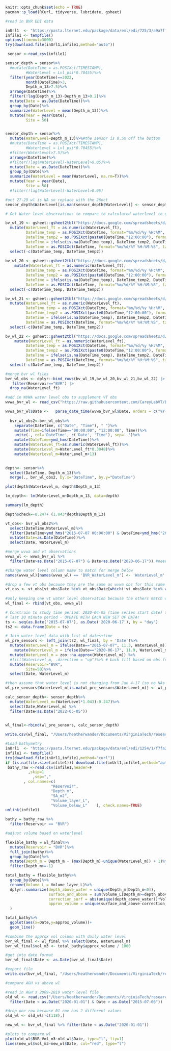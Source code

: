 ```r
knitr::opts_chunk$set(echo = TRUE)
pacman::p_load(RCurl, tidyverse, lubridate, gsheet)

```

```r

#read in BVR EDI data 

inUrl1  <- "https://pasta.lternet.edu/package/data/eml/edi/725/3/a9a7ff6fe8dc20f7a8f89447d4dc2038" 
infile1 <- tempfile()
options(timeout=3000)
try(download.file(inUrl1,infile1,method="auto"))

 sensor <-read_csv(infile1)

sensor_depth = sensor%>%
  #mutate(DateTime = as.POSIXct(TIMESTAMP),
         #WaterLevel = Lvl_psi*0.70455)%>%
  filter(year(DateTime)==2022,
         month(DateTime)>3,
         Depth_m_13>7.5)%>%
  arrange(DateTime)%>%
  filter(!lag(Depth_m_13)-Depth_m_13>0.2)%>%
  mutate(Date = as.Date(DateTime))%>%
  group_by(Date)%>%
  summarize(WaterLevel = mean(Depth_m_13))%>%
  mutate(Year = year(Date),
         Site = 50)


sensor_depth = sensor%>%
  mutate(WaterLevel=Depth_m_13)%>%#the sensor is 0.5m off the bottom
  #mutate(DateTime = as.POSIXct(TIMESTAMP),
         #WaterLevel = Lvl_psi*0.70455)%>%
  #filter(WaterLevel>7.5)%>%
  arrange(DateTime)%>%
  #filter(!lag(WaterLevel)-WaterLevel>0.05)%>%
  mutate(Date = as.Date(DateTime))%>%
  group_by(Date)%>%
  summarize(WaterLevel = mean(WaterLevel, na.rm=T))%>%
  mutate(Year = year(Date),
         Site = 50)
  #filter(!lag(WaterLevel)-WaterLevel>0.05)

#oct 27-29 wl is NA so replace with the 26oct
sensor_depth$WaterLevel[is.nan(sensor_depth$WaterLevel)] <- sensor_depth$WaterLevel[sensor_depth$Date=="2020-10-26"]

```

```r
# Get Water level observations to compare to calculated waterlevel to get an offset

bv_wl_19 <- gsheet::gsheet2tbl("https://docs.google.com/spreadsheets/d/1XLJu5T7qsWtbQDBDEv3_63yfNB_GVXgs/edit#gid=353013140") |> 
  mutate(WaterLevel_ft = as.numeric(WaterLevel_ft),
         DateTime_temp = as.POSIXct(DateTime, format="%m/%d/%y %H:%M", tz="EST"),
         DateTime_temp2 = as.POSIXct(paste0(DateTime,"12:00:00"), format="%m/%d/%Y %H:%M:%S", tz="EST"),
         DateTime = ifelse(is.na(DateTime_temp), DateTime_temp2, DateTime_temp),
         DateTime = as.POSIXct(DateTime, format="%m/%d/%Y %H:%M:%S", tz="EST")) |> 
  select(-c(DateTime_temp, DateTime_temp2))
           
bv_wl_20 <- gsheet::gsheet2tbl("https://docs.google.com/spreadsheets/d/1AsFAufJM2k1u2CQwpb3tu6S6ts8DNG6C/edit#gid=1740372423") |> 
    mutate(WaterLevel_ft = as.numeric(WaterLevel_ft),
         DateTime_temp = as.POSIXct(DateTime, format="%m/%d/%y %H:%M", tz="EST"),
         DateTime_temp2 = as.POSIXct(paste0(DateTime,"12:00:00"), format="%m/%d/%Y %H:%M:%S", tz="EST"),
         DateTime = ifelse(is.na(DateTime_temp), DateTime_temp2, DateTime_temp),
         DateTime = as.POSIXct(DateTime, format="%m/%d/%Y %H:%M:%S", tz="EST")) |> 
  select(-c(DateTime_temp, DateTime_temp2))

bv_wl_21 <- gsheet::gsheet2tbl("https://docs.google.com/spreadsheets/d/1ZeWmGQHiOYXUDrpeqgkGeA-KOBTq3-SDSPCZfeLz3NQ/edit#gid=0") |> 
  mutate(WaterLevel_ft = as.numeric(WaterLevel_ft),
         DateTime_temp = as.POSIXct(DateTime, format="%m/%d/%y %H:%M", tz="EST"),
         DateTime_temp2 = as.POSIXct(paste0(DateTime,"12:00:00"), format="%m/%d/%Y %H:%M:%S", tz="EST"),
         DateTime = ifelse(is.na(DateTime_temp), DateTime_temp2, DateTime_temp),
         DateTime = as.POSIXct(DateTime, format="%m/%d/%Y %H:%M:%S", tz="EST")) |> 
  select(-c(DateTime_temp, DateTime_temp2))

bv_wl_22 <- gsheet::gsheet2tbl("https://docs.google.com/spreadsheets/d/1y6pI3BsWh_uM1WBQc2WCAkG1eFbScWTvvBv--jQ2WIY/edit#gid=0") |> 
    mutate(WaterLevel_ft = as.numeric(WaterLevel_ft),
         DateTime_temp = as.POSIXct(DateTime, format="%m/%d/%y %H:%M", tz="EST"),
         DateTime_temp2 = as.POSIXct(paste0(DateTime,"12:00:00"), format="%m/%d/%Y %H:%M:%S", tz="EST"),
         DateTime = ifelse(is.na(DateTime_temp), DateTime_temp2, DateTime_temp),
         DateTime = as.POSIXct(DateTime, format="%m/%d/%Y %H:%M:%S", tz="EST")) |> 
  select(-c(DateTime_temp, DateTime_temp2))

#merge bvr wl files
bvr_wl_obs <- dplyr::bind_rows(bv_wl_19,bv_wl_20,bv_wl_21,bv_wl_22) |> 
   filter(Reservoir=="BVR") |> 
  drop_na(WaterLevel_ft)

#add in WVWA water level obs to supplement VT obs
wvwa_bvr_wl <- read_csv("https://raw.githubusercontent.com/CareyLabVT/BVR-GLM/fb418db53a1d85618b5403d28d7e0472beb65038/Data_Output/09Nov20_BVR_WaterLevel.csv")

wvwa_bvr_wl$Date <-   parse_date_time(wvwa_bvr_wl$Date, orders = c("%Y-%m-%d")) 
  
  bvr_wl_obs2<-bvr_wl_obs%>%
    separate(DateTime, c("Date", "Time"), " ")%>%
    mutate(Time=ifelse(Time=="00:00:00", "12:00:00", Time))%>%
    unite(., col='DateTime', c('Date', 'Time'), sep=' ')%>%
    mutate(DateTime=ymd_hms(DateTime))%>%
    mutate(WaterLevel_ft=as.numeric(WaterLevel_ft))%>%
    mutate(WaterLevel_m=WaterLevel_ft*0.3048)%>%
    mutate(WaterLevel_m=WaterLevel_m+13)
  
```

```r

depth<- sensor%>%
  select(DateTime, Depth_m_13)%>%
  merge(., bvr_wl_obs2, by.x="DateTime", by.y="DateTime")

plot(depth$WaterLevel_m, depth$Depth_m_13)

lm_depth<- lm(WaterLevel_m~Depth_m_13, data=depth)

summary(lm_depth)

depth$check=-0.247+ (1.043*depth$Depth_m_13)

```

```r

vt_obs<- bvr_wl_obs2%>%
  select(DateTime,WaterLevel_m)%>%
  filter(DateTime>ymd_hms("2015-07-07 00:00:00") & DateTime<ymd_hms("2020-06-17 00:00:00"))%>%
  mutate(Date=as.Date(DateTime))%>%
  select(Date, WaterLevel_m)

#merge wvwa and vt observations
wvwa_wl <- wvwa_bvr_wl %>%
  filter(Date>as.Date("2015-07-07") & Date<as.Date("2020-06-17")) #need obs before sensors were deployed

#change water level column name to match for merge below
names(wvwa_wl)[names(wvwa_wl) == 'BVR_WaterLevel_m'] <- 'WaterLevel_m'

#drop a few vt obs because they are the same as wvwa obs for this same day
vt_obs <- vt_obs[vt_obs$Date %in% vt_obs$Date[which(!vt_obs$Date %in% as.Date(wvwa_wl$Date))],]
                   
#only keeping one vt water level observation because the others match wvwa obs
wl_final <- rbind(vt_obs, wvwa_wl)

```


```r
# Constrain to study time period: 2020-04-05 (time series start date) to
# last 30 minute period - UPDATE WITH EACH NEW SET OF DATA!
ts <- seq(as.Date('2015-07-07'), as.Date('2020-06-17'), by = "day")
ts2 <- data.frame(Date = ts)

# Join water level data with list of dates+time
wl_pre_sensors <- left_join(ts2, wl_final, by = 'Date')%>%
  mutate(WaterLevel_m = ifelse(Date=="2015-07-07", 11.3, WaterLevel_m)) %>% #make first date be 11.3 for interpolation
    mutate(WaterLevel_m = ifelse(Date=="2020-06-17", 11.9, WaterLevel_m)) %>% #make last date be 11.9 for interpolation
  mutate(WaterLevel_m = zoo::na.approx(WaterLevel_m)) %>%
  #fill(WaterLevel_m, .direction = "up")%>% # back fill based on obs from staff gauge
  mutate(Reservoir="BVR",
         Site=50)%>%
  select(Date, WaterLevel_m)

#then assume that water level is not changing from Jun 4-17 (so no NAs in df)
wl_pre_sensors$WaterLevel_m[is.na(wl_pre_sensors$WaterLevel_m)] <- wl_pre_sensors$WaterLevel_m[wl_pre_sensors$Date=="2020-06-04"]

```

```r

calc_sensor_depth<- sensor_depth%>%
  mutate(WaterLevel_m=(WaterLevel*1.043)-0.247)%>%
  select(Date,WaterLevel_m) %>%
  filter(Date<as.Date("2022-05-05"))
  

wl_final<-rbind(wl_pre_sensors, calc_sensor_depth)

write.csv(wl_final, "/Users/heatherwander/Documents/VirginiaTech/research/BVR_GLM/bvr_glm/inputs/water_level/BVR_WaterLevel_2015_2022_interp.csv", row.names = F)

```

```r
#Load bathymetry
inUrl1  <- "https://pasta.lternet.edu/package/data/eml/edi/1254/1/f7fa2a06e1229ee75ea39eb586577184" 
infile1 <- tempfile()
try(download.file(inUrl1,infile1,method="curl"))
if (is.na(file.size(infile1))) download.file(inUrl1,infile1,method="auto")
 bathy_raw <-read.csv(infile1,header=F 
          ,skip=1
            ,sep=","  
        , col.names=c(
                    "Reservoir",     
                    "Depth_m",     
                    "SA_m2",     
                    "Volume_layer_L",     
                    "Volume_below_L"    ), check.names=TRUE)
unlink(infile1)

bathy = bathy_raw %>%
  filter(Reservoir == "BVR")
```


```r

#adjust volume based on waterlevel

flexible_bathy = wl_final%>%
  mutate(Reservoir = "BVR")%>%
  full_join(bathy)%>%
  group_by(Date)%>%
  mutate(Depth_m = Depth_m - (max(Depth_m)-unique(WaterLevel_m)) + 1)%>%
  filter(Depth_m>=-1)

total_bathy = flexible_bathy%>%
  group_by(Date)%>%
  rename(Volume_L = Volume_layer_L)%>%
  dplyr::summarize(depth_above_water = unique(Depth_m[Depth_m<0]),
                   surface_and_above = sum(Volume_L[Depth_m>=depth_above_water]), #1m layers
                   correction_surf = abs(unique(depth_above_water))*Volume_L[Depth_m==depth_above_water],
                   approx_volume = unique(surface_and_above-correction_surf)
  )

total_bathy%>%
  ggplot(aes(x=Date,y=approx_volume))+
  geom_line()
```

```r
#combine the approx vol column with daily water level
bvr_wl_final <- wl_final %>% select(Date, WaterLevel_m)
bvr_wl_final$vol_m3 <- total_bathy$approx_volume / 1000

#get into date format
bvr_wl_final$Date <- as.Date(bvr_wl_final$Date)

#export file
write.csv(bvr_wl_final, "/Users/heatherwander/Documents/VirginiaTech/research/BVR_GLM/bvr_glm/inputs/BVR_Daily_WaterLevel_Vol_2015_2022_interp.csv", rownames = F)

```

```r
#compare AGH vs above wl 

#read in AGH's 2009-2019 water level file
old_wl <- read.csv("/Users/heatherwander/Documents/VirginiaTech/research/BVR_GLM/bvr_glm/inputs/water_level/09Apr20_BVR_WaterLevelDailyVol.csv") %>% mutate(Date = as.Date(Date, format="%m/%d/%Y")) %>% 
  filter(Date < as.Date("2020-01-01") & Date > as.Date("2015-07-06"))

#drop one row because 01 nov has 2 different values
old_wl <- old_wl[-c(118),]

new_wl <- bvr_wl_final %>% filter(Date < as.Date("2020-01-01"))

#plots to compare wl
plot(old_wl$BVR_Vol_m3~old_wl$Date, type="l", lty=1)
lines(new_wl$vol_m3~new_wl$Date, col="red", type="l")

```

